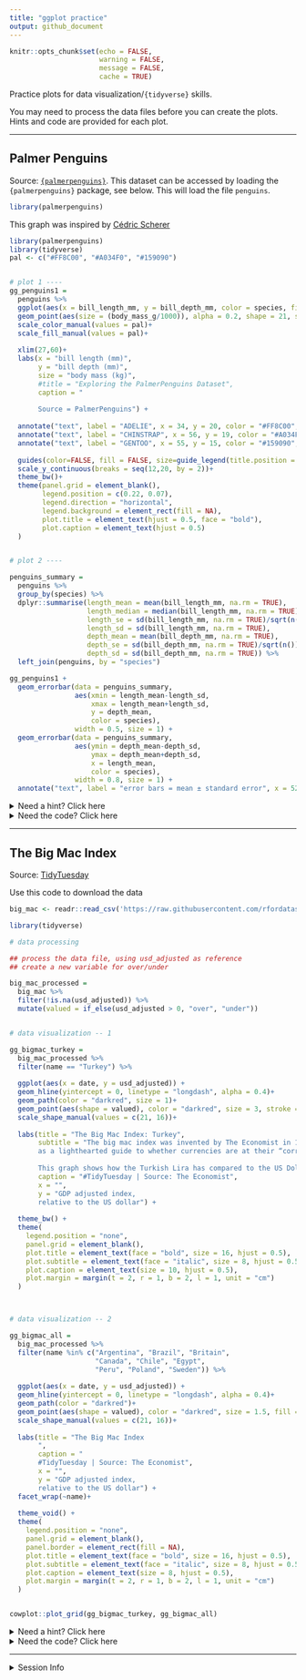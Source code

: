 ```yaml
---
title: "ggplot practice"
output: github_document
---
```


```r
knitr::opts_chunk$set(echo = FALSE,
                      warning = FALSE,
                      message = FALSE,
                      cache = TRUE)
```

Practice plots for data visualization/`{tidyverse}` skills. 

You may need to process the data files before you can create the plots. Hints and code are provided for each plot. 

---

## Palmer Penguins

Source: [`{palmerpenguins}`](https://github.com/allisonhorst/palmerpenguins). 
This dataset can be accessed by loading the `{palmerpenguins}` package, see below. This will load the file `penguins`.

```r
library(palmerpenguins)
```

This graph was inspired by [Cédric Scherer](https://github.com/Z3tt/TidyTuesday/tree/master/plots/2020_31)

```r
library(palmerpenguins)
library(tidyverse)
pal <- c("#FF8C00", "#A034F0", "#159090")


# plot 1 ----
gg_penguins1 =
  penguins %>% 
  ggplot(aes(x = bill_length_mm, y = bill_depth_mm, color = species, fill = species))+
  geom_point(aes(size = (body_mass_g/1000)), alpha = 0.2, shape = 21, stroke = 1)+
  scale_color_manual(values = pal)+
  scale_fill_manual(values = pal)+
  
  xlim(27,60)+
  labs(x = "bill length (mm)",
       y = "bill depth (mm)",
       size = "body mass (kg)",
       #title = "Exploring the PalmerPenguins Dataset",
       caption = "
       
       Source = PalmerPenguins") +
  
  annotate("text", label = "ADELIE", x = 34, y = 20, color = "#FF8C00", fontface = "bold")+
  annotate("text", label = "CHINSTRAP", x = 56, y = 19, color = "#A034F0", fontface = "bold")+
  annotate("text", label = "GENTOO", x = 55, y = 15, color = "#159090", fontface = "bold")+
  
  guides(color=FALSE, fill = FALSE, size=guide_legend(title.position = "top"))+
  scale_y_continuous(breaks = seq(12,20, by = 2))+
  theme_bw()+
  theme(panel.grid = element_blank(),
        legend.position = c(0.22, 0.07),
        legend.direction = "horizontal",
        legend.background = element_rect(fill = NA),
        plot.title = element_text(hjust = 0.5, face = "bold"),
        plot.caption = element_text(hjust = 0.5)
  )


# plot 2 ----

penguins_summary = 
  penguins %>% 
  group_by(species) %>% 
  dplyr::summarise(length_mean = mean(bill_length_mm, na.rm = TRUE),
                   length_median = median(bill_length_mm, na.rm = TRUE),
                   length_se = sd(bill_length_mm, na.rm = TRUE)/sqrt(n()),
                   length_sd = sd(bill_length_mm, na.rm = TRUE),
                   depth_mean = mean(bill_depth_mm, na.rm = TRUE),
                   depth_se = sd(bill_depth_mm, na.rm = TRUE)/sqrt(n()),
                   depth_sd = sd(bill_depth_mm, na.rm = TRUE)) %>% 
  left_join(penguins, by = "species")

gg_penguins1 + 
  geom_errorbar(data = penguins_summary, 
                aes(xmin = length_mean-length_sd, 
                    xmax = length_mean+length_sd, 
                    y = depth_mean,
                    color = species),
                width = 0.5, size = 1) +
  geom_errorbar(data = penguins_summary, 
                aes(ymin = depth_mean-depth_sd, 
                    ymax = depth_mean+depth_sd, 
                    x = length_mean,
                    color = species),
                width = 0.8, size = 1) +
  annotate("text", label = "error bars = mean ± standard error", x = 52, y = 12, size = 3)
```


<details>
<summary>Need a hint? Click here</summary>

- This graph uses two datasets: (a) the `penguins` dataset to create the scatterplot, and (b) a summary dataset for the error bars, which must be created from the `penguins` dataset.
- Use `{dplyr}` tools (`group_by()`, `summarize()`) to calculate means and standard deviations.
- Color palette used is: `pal <- c("#FF8C00", "#A034F0", "#159090")`.


</details>


<details>
<summary>Need the code? Click here</summary>

```r
# load packages
library(palmerpenguins)
library(tidyverse)

# set the color palette
pal <- c("#FF8C00", "#A034F0", "#159090")


# plot 1 (base scatterplot) ----
gg_penguins1 =
  penguins %>% 
  ggplot(aes(x = bill_length_mm, y = bill_depth_mm, color = species, fill = species))+
  
  geom_point(aes(size = (body_mass_g/1000)), alpha = 0.2, shape = 21, stroke = 1)+
  
  # we are using shape = 21 (filled circle), which has both color and fill arguments
  scale_color_manual(values = pal)+
  scale_fill_manual(values = pal)+
  
  # set axis labels, title, caption, etc. 
  labs(x = "bill length (mm)",
       y = "bill depth (mm)",
       size = "body mass (kg)",
       #title = "Exploring the PalmerPenguins Dataset",
       caption = "
       
       Source = PalmerPenguins") +
  
  # add text via annotations to label the three species
  # this is an alternative to putting the colors in the legend
  annotate("text", label = "ADELIE", x = 34, y = 20, color = "#FF8C00", fontface = "bold")+
  annotate("text", label = "CHINSTRAP", x = 56, y = 19, color = "#A034F0", fontface = "bold")+
  annotate("text", label = "GENTOO", x = 55, y = 15, color = "#159090", fontface = "bold")+
  
  guides(color=FALSE, fill = FALSE, size=guide_legend(title.position = "top"))+
  
  # set axis limits
  # x axis is easier, but y-axis needs the scale_* function to set breaks
  xlim(27,60)+
  scale_y_continuous(breaks = seq(12,20, by = 2))+
  
  # set and customize the theme
  theme_bw()+
  theme(panel.grid = element_blank(),
        legend.position = c(0.22, 0.07),
        legend.direction = "horizontal",
        legend.background = element_rect(fill = NA),
        plot.title = element_text(hjust = 0.5, face = "bold"),
        plot.caption = element_text(hjust = 0.5)
  )


# plot 2 (error bars) ----

# create a summary dataframe that has mean/sd values
penguins_summary = 
  penguins %>% 
  group_by(species) %>% 
  dplyr::summarise(length_mean = mean(bill_length_mm, na.rm = TRUE),
                   length_sd = sd(bill_length_mm, na.rm = TRUE),
                   depth_mean = mean(bill_depth_mm, na.rm = TRUE),
                   depth_sd = sd(bill_depth_mm, na.rm = TRUE),
                   #length_se = sd(bill_length_mm, na.rm = TRUE)/sqrt(n()),
                   #depth_se = sd(bill_depth_mm, na.rm = TRUE)/sqrt(n())
                   ) %>% 
  left_join(penguins, by = "species")


# now use this summary dataframe to add error bars onto the first plot
gg_penguins1 + 
  geom_errorbar(data = penguins_summary, 
                aes(xmin = length_mean-length_sd, 
                    xmax = length_mean+length_sd, 
                    y = depth_mean,
                    color = species),
                width = 0.5, size = 1) +
  geom_errorbar(data = penguins_summary, 
                aes(ymin = depth_mean-depth_sd, 
                    ymax = depth_mean+depth_sd, 
                    x = length_mean,
                    color = species),
                width = 0.8, size = 1) +
  annotate("text", label = "error bars = mean ± standard error", x = 52, y = 12, size = 3)
```

</details>



---

## The Big Mac Index
Source: [TidyTuesday](https://github.com/rfordatascience/tidytuesday/tree/master/data/2020/2020-12-22)

Use this code to download the data 

```r
big_mac <- readr::read_csv('https://raw.githubusercontent.com/rfordatascience/tidytuesday/master/data/2020/2020-12-22/big-mac.csv')
```

```r
library(tidyverse)

# data processing 

## process the data file, using usd_adjusted as reference
## create a new variable for over/under

big_mac_processed = 
  big_mac %>% 
  filter(!is.na(usd_adjusted)) %>% 
  mutate(valued = if_else(usd_adjusted > 0, "over", "under")) 


# data visualization -- 1

gg_bigmac_turkey =
  big_mac_processed %>% 
  filter(name == "Turkey") %>% 
  
  ggplot(aes(x = date, y = usd_adjusted)) +
  geom_hline(yintercept = 0, linetype = "longdash", alpha = 0.4)+
  geom_path(color = "darkred", size = 1)+
  geom_point(aes(shape = valued), color = "darkred", size = 3, stroke = 1, fill = "white") + 
  scale_shape_manual(values = c(21, 16))+
  
  labs(title = "The Big Mac Index: Turkey",
       subtitle = "The big mac index was invented by The Economist in 1986
       as a lighthearted guide to whether currencies are at their “correct” level.
       
       This graph shows how the Turkish Lira has compared to the US Dollar.",
       caption = "#TidyTuesday | Source: The Economist",
       x = "",
       y = "GDP adjusted index, 
       relative to the US dollar") + 
  
  theme_bw() +
  theme(
    legend.position = "none",
    panel.grid = element_blank(),
    plot.title = element_text(face = "bold", size = 16, hjust = 0.5),
    plot.subtitle = element_text(face = "italic", size = 8, hjust = 0.5),
    plot.caption = element_text(size = 10, hjust = 0.5),
    plot.margin = margin(t = 2, r = 1, b = 2, l = 1, unit = "cm")
  ) 



# data visualization -- 2

gg_bigmac_all = 
  big_mac_processed %>% 
  filter(name %in% c("Argentina", "Brazil", "Britain", 
                     "Canada", "Chile", "Egypt",
                     "Peru", "Poland", "Sweden")) %>% 
  
  ggplot(aes(x = date, y = usd_adjusted)) +
  geom_hline(yintercept = 0, linetype = "longdash", alpha = 0.4)+
  geom_path(color = "darkred")+
  geom_point(aes(shape = valued), color = "darkred", size = 1.5, fill = "white") + 
  scale_shape_manual(values = c(21, 16))+
  
  labs(title = "The Big Mac Index
       ",
       caption = "
       #TidyTuesday | Source: The Economist",
       x = "",
       y = "GDP adjusted index, 
       relative to the US dollar") + 
  facet_wrap(~name)+
  
  theme_void() +
  theme(
    legend.position = "none",
    panel.grid = element_blank(),
    panel.border = element_rect(fill = NA),
    plot.title = element_text(face = "bold", size = 16, hjust = 0.5),
    plot.subtitle = element_text(face = "italic", size = 8, hjust = 0.5),
    plot.caption = element_text(size = 8, hjust = 0.5),
    plot.margin = margin(t = 2, r = 1, b = 2, l = 1, unit = "cm")
  ) 


cowplot::plot_grid(gg_bigmac_turkey, gg_bigmac_all)
```

<details>
<summary>Need a hint? Click here</summary>

- We are setting different shapes for + and - values. To do this, create a new binary variable for above/below, and use that in `aes(shape = ...)`.
- Horizontal line at y = 0: `geom_hline (yintercept = 0)`
- Gridlines can be removed using `theme()`

For the second plot,  

- Choose a few countries using `filter(name %in% c(...))`
- Panels created using `facet_wrap()` 

</details>


<details>
<summary>Need the code? Click here</summary>

```r
library(tidyverse)

# data processing 

## process the data file, using usd_adjusted as reference
## create a new variable for over/under

big_mac_processed = 
  big_mac %>% 
  filter(!is.na(usd_adjusted)) %>% 
  mutate(valued = if_else(usd_adjusted > 0, "over", "under")) 


# data visualization -- 1

gg_bigmac_turkey =
  big_mac_processed %>% 
  filter(name == "Turkey") %>% 
  
  ggplot(aes(x = date, y = usd_adjusted)) +
  
  # set the horizontal line first, as that will go under all the other geoms
  geom_hline(yintercept = 0, linetype = "longdash", alpha = 0.4)+

  geom_path(color = "darkred", size = 1)+
  geom_point(aes(shape = valued), color = "darkred", size = 3, stroke = 1, fill = "white") + 
  scale_shape_manual(values = c(21, 16))+
  
  labs(title = "The Big Mac Index: Turkey",
       subtitle = "The big mac index was invented by The Economist in 1986
       as a lighthearted guide to whether currencies are at their “correct” level.
       
       This graph shows how the Turkish Lira has compared to the US Dollar.",
       caption = "#TidyTuesday | Source: The Economist",
       x = "",
       y = "GDP adjusted index, 
       relative to the US dollar") + 
  
  theme_bw() +
  theme(
    legend.position = "none",
    panel.grid = element_blank(),
    plot.title = element_text(face = "bold", size = 16, hjust = 0.5),
    plot.subtitle = element_text(face = "italic", size = 8, hjust = 0.5),
    plot.caption = element_text(size = 10, hjust = 0.5),
    plot.margin = margin(t = 2, r = 1, b = 2, l = 1, unit = "cm")
  ) 


# data visualization -- 2

gg_bigmac_all = 
  big_mac_processed %>% 
  # select a few countries. this is a random list to get a 3x3 set of panels
  filter(name %in% c("Argentina", "Brazil", "Britain", 
                     "Canada", "Chile", "Egypt",
                     "Peru", "Poland", "Sweden")) %>% 
  
  ggplot(aes(x = date, y = usd_adjusted)) +
  geom_hline(yintercept = 0, linetype = "longdash", alpha = 0.4)+
  geom_path(color = "darkred")+
  geom_point(aes(shape = valued), color = "darkred", size = 1.5, fill = "white") + 
  scale_shape_manual(values = c(21, 16))+
  
  labs(title = "The Big Mac Index
       ",
       caption = "
       #TidyTuesday | Source: The Economist",
       x = "",
       y = "GDP adjusted index, 
       relative to the US dollar") + 
  facet_wrap(~name)+
  
  theme_void() +
  theme(
    legend.position = "none",
    panel.grid = element_blank(),
    panel.border = element_rect(fill = NA),
    plot.title = element_text(face = "bold", size = 16, hjust = 0.5),
    plot.subtitle = element_text(face = "italic", size = 8, hjust = 0.5),
    plot.caption = element_text(size = 8, hjust = 0.5),
    plot.margin = margin(t = 2, r = 1, b = 2, l = 1, unit = "cm")
  ) 
```
</details>


---
<details>
<summary>Session Info</summary>

**Kaizad F. Patel**

Date last run: `r Sys.Date()`

```r
sessionInfo()
```



</details>
